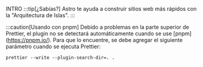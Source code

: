 INTRO
:::tip[¿Sabías?]
Astro te ayuda a construir sitios web más rápidos con la "Arquitectura de Islas".
:::

:::caution[Usando con pnpm]
Debido a problemas en la parte superior de Prettier, el plugin no se detectará automáticamente cuando se use [pnpm] (https://pnpm.io/). Para que lo encuentre, se debe agregar el siguiente parámetro cuando se ejecuta Prettier:


```shell
prettier --write --plugin-search-dir=. .
```

